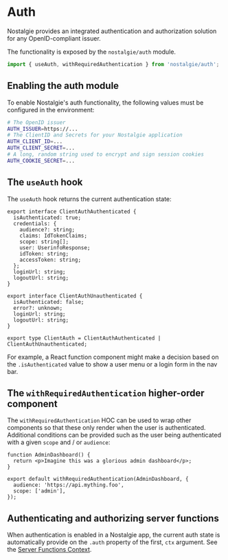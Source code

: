 # Auth

Nostalgie provides an integrated authentication and authorization solution for any OpenID-compliant issuer.

The functionality is exposed by the `nostalgie/auth` module.

```ts
import { useAuth, withRequiredAuthentication } from 'nostalgie/auth';
```

## Enabling the auth module

To enable Nostalgie's auth functionality, the following values must be configured in the environment:

```sh
# The OpenID issuer
AUTH_ISSUER=https://...
# The ClientID and Secrets for your Nostalgie application
AUTH_CLIENT_ID=...
AUTH_CLIENT_SECRET=...
# A long, random string used to encrypt and sign session cookies
AUTH_COOKIE_SECRET=...
```

## The `useAuth` hook

The `useAuth` hook returns the current authentication state:

```tsx
export interface ClientAuthAuthenticated {
  isAuthenticated: true;
  credentials: {
    audience?: string;
    claims: IdTokenClaims;
    scope: string[];
    user: UserinfoResponse;
    idToken: string;
    accessToken: string;
  };
  loginUrl: string;
  logoutUrl: string;
}

export interface ClientAuthUnauthenticated {
  isAuthenticated: false;
  error?: unknown;
  loginUrl: string;
  logoutUrl: string;
}

export type ClientAuth = ClientAuthAuthenticated | ClientAuthUnauthenticated;
```

For example, a React function component might make a decision based on the `.isAuthenticated` value to show a user menu or a login form in the nav bar.

## The `withRequiredAuthentication` higher-order component

The `withRequiredAuthentication` HOC can be used to wrap other components so that these only render when the user is authenticated. Additional conditions can be provided such as the user being authenticated with a given `scope` and / or `audience`:

```tsx
function AdminDashboard() {
  return <p>Imagine this was a glorious admin dashboard</p>;
}

export default withRequiredAuthentication(AdminDashboard, {
  audience: 'https://api.mything.foo',
  scope: ['admin'],
});
```

## Authenticating and authorizing server functions

When authentication is enabled in a Nostalgie app, the current auth state is automatically provide on the `.auth` property of the first, `ctx` argument. See the [Server Functions Context](/docs/features/functions#context).